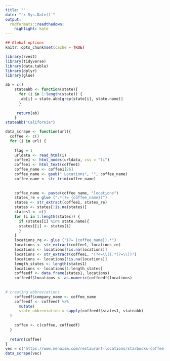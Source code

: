 ```yaml
---
title: ""
date: "`r Sys.Date()`"
output:
  rmdformats::readthedown:
    highlight: kate
---
```


```r
## Global options
knitr::opts_chunk$set(cache = TRUE)
```

```r
library(rvest)
library(tidyverse)
library(data.table)
library(dplyr)
library(glue)
```

```r
ab = c()
    stateabb <- function(state){
      for (i in 1:length(state)) {
       ab[i] = state.abb[grep(state[i], state.name)]
      }
        
     return(ab)
    }
stateabb("California")
```

```r
data_scrape <- function(url){
  coffee <- c()
  for (i in url) {
    
    flag = 1
    urldata <- read_html(i)
    coffee1 <- html_nodes(urldata, css = "li")
    coffee1 <- html_text(coffee1)
    coffee_name <- coffee1[26]
    coffee_name <- gsub(" Locations", "", coffee_name)
    coffee_name <- str_trim(coffee_name)
    
    
    coffee_name <- paste(coffee_name, "locations")
    states_re = glue (".*(?= {coffee_name})")
    states <- str_extract(coffee1, states_re)
    states <- states[!is.na(states)]
    states1 <- c()
    for (i in 1:length(states)) {
      if (states[i] %in% state.name){
      states1[i] <- states[i]
      }
    }
    locations_re <- glue ("(?= {coffee_name}).*")
    locations <- str_extract(coffee1, locations_re)
    locations <- locations[!is.na(locations)]
    locations <- str_extract(coffee1, "(?<=\\().*(?=\\))")
    locations <- locations[!is.na(locations)]
    length_states <- length(states1)
    locations <- locations[1:length_states]
    coffeedf <- data.frame(states1, locations)
    coffeedf$locations <- as.numeric(coffeedf$locations)
     
    
# creating abbreviations
    coffeedf$company_name <- coffee_name
    coffeedf <- coffeedf %>%
      mutate(
      state_abbreviation = sapply(coffeedf$states1, stateabb)
  )
    
    coffee <- c(coffee, coffeedf)
  }
  
  return(coffee)
}
vec = c("https://www.menuism.com/restaurant-locations/starbucks-coffee-39564", "https://www.menuism.com/restaurant-locations/dunkin-donuts-181624", "https://www.menuism.com/restaurant-locations/peets-coffee-tea-84051", "https://www.menuism.com/restaurant-locations/tim-hortons-190025", "https://www.menuism.com/restaurant-locations/panera-bread-4258", "https://www.menuism.com/restaurant-locations/caribou-coffee-164861", "https://www.menuism.com/restaurant-locations/au-bon-pain-69342", "https://www.menuism.com/restaurant-locations/the-coffee-bean-tea-leaf-165988", "https://www.menuism.com/restaurant-locations/mcdonalds-21019")
data_scrape(vec)

```

